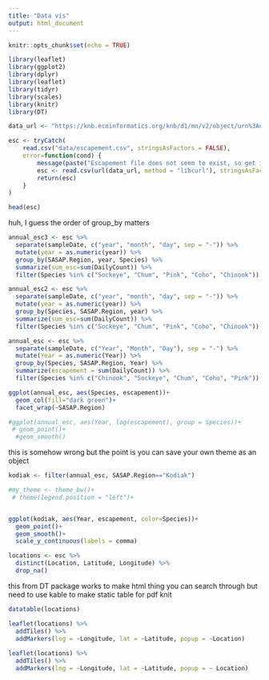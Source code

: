 ```yaml
---
title: "Data vis"
output: html_document
---
```


```r
knitr::opts_chunk$set(echo = TRUE)
```

```r
library(leaflet)
library(ggplot2)
library(dplyr)
library(leaflet)
library(tidyr)
library(scales)
library(knitr)
library(DT)
```

```r
data_url <- "https://knb.ecoinformatics.org/knb/d1/mn/v2/object/urn%3Auuid%3Af119a05b-bbe7-4aea-93c6-85434dcb1c5e"

esc <- tryCatch(
    read.csv("data/escapement.csv", stringsAsFactors = FALSE),
    error=function(cond) {
        message(paste("Escapement file does not seem to exist, so get it from the KNB."))
        esc <- read.csv(url(data_url, method = "libcurl"), stringsAsFactors = FALSE)
        return(esc)
    }
)

head(esc)
```


huh, I guess the order of group_by matters
```r
annual_esc3 <- esc %>% 
  separate(sampleDate, c("year", "month", "day", sep = "-")) %>% 
  mutate(year = as.numeric(year)) %>% 
  group_by(SASAP.Region, year, Species) %>% 
  summarize(sum_esc=sum(DailyCount)) %>% 
  filter(Species %in% c("Sockeye", "Chum", "Pink", "Coho", "Chinook"))

annual_esc2 <- esc %>% 
  separate(sampleDate, c("year", "month", "day", sep = "-")) %>% 
  mutate(year = as.numeric(year)) %>% 
  group_by(Species, SASAP.Region, year) %>% 
  summarize(sum_esc=sum(DailyCount)) %>% 
  filter(Species %in% c("Sockeye", "Chum", "Pink", "Coho", "Chinook"))

```


```r
annual_esc <- esc %>% 
  separate(sampleDate, c("Year", "Month", "Day"), sep = "-") %>% 
  mutate(Year = as.numeric(Year)) %>% 
  group_by(Species, SASAP.Region, Year) %>% 
  summarize(escapement = sum(DailyCount)) %>% 
  filter(Species %in% c("Chinook", "Sockeye", "Chum", "Coho", "Pink"))
```

```r
ggplot(annual_esc, aes(Species, escapement))+
  geom_col(fill="dark green")+
  facet_wrap(~SASAP.Region)

#ggplot(annual_esc, aes(Year, log(escapement), group = Species))+
 # geom_point()+
  #geom_smooth()

```


this is somehow wrong but the point is you can save your own theme as an object
```r
kodiak <- filter(annual_esc, SASAP.Region=="Kodiak")

#my_theme <- theme_bw()+
 # theme(legend.position = "left")+


ggplot(kodiak, aes(Year, escapement, color=Species))+
  geom_point()+
  geom_smooth()+
  scale_y_continuous(labels = comma)


```



```r

locations <- esc %>% 
  distinct(Location, Latitude, Longitude) %>% 
  drop_na()
```

this from DT package works to make html thing you can search through but need to use kable to make static table for pdf knit

```r

datatable(locations)

```


```r

leaflet(locations) %>% 
  addTiles() %>% 
  addMarkers(lng = ~Longitude, lat = ~Latitude, popup = ~Location)
  
leaflet(locations) %>% 
  addTiles() %>% 
  addMarkers(lng = ~Longitude, lat = ~Latitude, popup = ~ Location)
```


```r
```


```r
```


```r
```


```r
```


```r
```


```r
```


```r
```


```r
```


```r
```


```r
```


```r
```


```r
```


```r
```


```r
```


```r
```


```r
```


